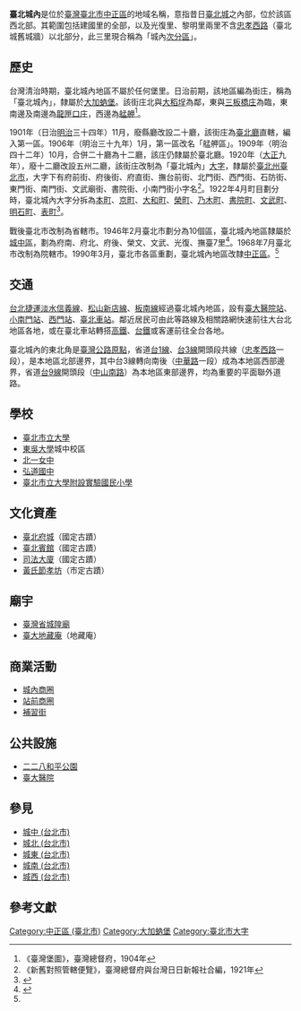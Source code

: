 {{noteTA
|1 = 庄
}}
'''臺北城內'''是位於[[臺灣|臺灣]][[臺北市|臺北市]][[中正區_(臺北市)|中正區]]的地域名稱，意指昔日[[臺北城|臺北城]]之內部，位於該區西北部。其範圍包括建國里的全部，以及光復里、黎明里兩里不含[[忠孝西路_(臺北市)|忠孝西路]]（臺北城舊城牆）以北部分，此三里現合稱為「城內[[臺北市次分區列表|次分區]]」。

==歷史==
台灣清治時期，臺北城內地區不屬於任何堡里。日治前期，該地區編為街庄，稱為「臺北城內」，隸屬於[[大加蚋堡|大加蚋堡]]。該街庄北與[[大稻埕|大稻埕]]為鄰，東與[[三板橋庄|三板橋庄]]為臨，東南邊及南邊為[[龍匣口庄|龍匣口庄]]，西邊為[[艋舺|艋舺]]<ref>《臺灣堡圖》，臺灣總督府，1904年</ref>。

1901年（日治[[明治|明治]]三十四年）11月，廢縣廳改設二十廳，該街庄為[[臺北廳|臺北廳]]直轄，編入第一區。1906年（明治三十九年）1月，第一區改名「艋舺區」。1909年（明治四十二年）10月，合併二十廳為十二廳，該庄仍隸屬於臺北廳。1920年（[[大正|大正]]九年），廢十二廳改設五州二廳，該街庄改制為「臺北城內」[[大字|大字]]，隸屬於[[臺北州|臺北州]][[臺北市_(州轄市)|臺北市]]，大字下有府前街、府後街、府直街、撫台前街、北門街、西門街、石防街、東門街、南門街、文武廟街、書院街、小南門街小字名<ref>《新舊對照管轄便覽》，臺灣總督府與台灣日日新報社合編，1921年</ref>。1922年4月町目劃分時，臺北城內大字分拆為[[本町_(台北市)|本町]]、[[京町|京町]]、[[大和町_(台北市)|大和町]]、[[榮町_(台北市)|榮町]]、[[乃木町|乃木町]]、[[書院町|書院町]]、[[文武町|文武町]]、[[明石町|明石町]]、[[表町_(臺北市)|表町]]<ref name="地圖會說話">{{Cite web |url=http://mapstalk.blogspot.tw/2010/10/1901-2010.html |title=《臺北市沿革 1901-2010》，地圖會說話網站 |accessdate=2016-07-05 |archive-date=2016-08-16 |archive-url=https://web.archive.org/web/20160816203231/http://mapstalk.blogspot.tw/2010/10/1901-2010.html |dead-url=no }}</ref>。

戰後臺北市改制為省轄市。1946年2月臺北市劃分為10個區，臺北城內地區隸屬於[[城中區_(臺北市)|城中區]]，劃為府南、府北、府後、榮文、文武、光復、撫臺7里<ref name="封域篇">{{cite book |title=《臺北市志》卷一 沿革志 封域篇 |date=1988-06 |publisher=[[臺北市文獻委員會|臺北市文獻委員會]] |pages=122-123}}</ref>。1968年7月臺北市改制為院轄市。1990年3月，臺北市各區重劃，臺北城內地區改隸[[中正區_(臺北市)|中正區]]。<ref name="地圖會說話"/>

==交通==
[[台北捷運|台北捷運]][[淡水信義線|淡水信義線]]、[[松山新店線|松山新店線]]、[[板南線|板南線]]經過臺北城內地區，設有[[臺大醫院站|臺大醫院站]]、[[小南門站_(臺北市)|小南門站]]、[[西門站_(臺北捷運)|西門站]]、[[臺北車站|臺北車站]]。鄰近居民可由此等路線及相關路網快速前往大台北地區各地，或在臺北車站轉搭[[台灣高鐵|高鐵]]、[[台鐵|台鐵]]或客運前往全台各地。

臺北城內的東北角是[[臺灣公路原點|臺灣公路原點]]，省道[[台1線|台1線]]、[[台3線|台3線]]開頭段共線（[[忠孝西路_(臺北市)|忠孝西路]]一段），是本地區北部邊界，其中台3線轉向南後（[[中華路_(臺北市)|中華路]]一段）成為本地區西部邊界，省道[[台9線|台9線]]開頭段（[[中山南路_(臺北市)|中山南路]]）為本地區東部邊界，均為重要的平面聯外道路。

==學校==
*[[臺北市立大學|臺北市立大學]]
*[[東吳大學_(臺灣)|東吳大學]]城中校區
*[[北一女中|北一女中]]
*[[弘道國中|弘道國中]]
*[[臺北市立大學附設實驗國民小學|臺北市立大學附設實驗國民小學]]

==文化資產==
*[[臺北府城|臺北府城]]（國定古蹟）
*[[臺北賓館|臺北賓館]]（國定古蹟）
*[[司法大廈|司法大廈]]（國定古蹟）
*[[黃氏節孝坊|黃氏節孝坊]]（市定古蹟）

==廟宇==
*[[臺灣省城隍廟|臺灣省城隍廟]]
*[[臺大地藏庵|臺大地藏庵]]（地藏庵）

==商業活動==
*[[城內商圈|城內商圈]]
*[[臺北站前商圈|站前商圈]]
*[[南陽街|補習街]]

==公共設施==
*[[二二八和平公園|二二八和平公園]]
*[[臺大醫院|臺大醫院]]

==參見==
* [[城中_(台北市)|城中 (台北市)]]
* [[城北_(台北市)|城北 (台北市)]]
* [[城東_(台北市)|城東 (台北市)]]
* [[城南_(台北市)|城南 (台北市)]]
* [[城西_(台北市)|城西 (台北市)]]

==參考文獻==
{{reflist}}

{{臺北市舊町名}}

[[Category:中正區_(臺北市)|Category:中正區 (臺北市)]]
[[Category:大加蚋堡|Category:大加蚋堡]]
[[Category:臺北市大字|Category:臺北市大字]]